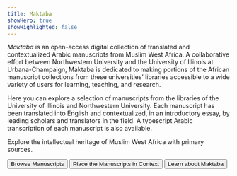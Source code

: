 ```yaml
---
title: Maktaba
showHero: true
showHighlighted: false
---
```



*Maktaba* is an open-access digital collection of translated and contextualized Arabic manuscripts from Muslim West Africa. A collaborative effort between Northwestern University and the University of Illinois at Urbana-Champaign, Maktaba is dedicated to making portions of the African manuscript collections from these universities’ libraries accessible to a wide variety of users for learning, teaching, and research. 

Here you can explore a selection of manuscripts from the libraries of the University of Illinois and Northwestern University. Each manuscript has been translated into English and contextualized, in an introductory essay, by leading scholars and translators in the field. A typescript Arabic transcription of each manuscript is also available.   

Explore the intellectual heritage of Muslim West Africa with primary sources.

<ButtonWrapper>
  <Button href="/works">Browse Manuscripts</Button> 
  <Button href="/essays">Place the Manuscripts in Context</Button>
  <Button href="/about">Learn about Maktaba</Button>
</ButtonWrapper>
